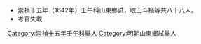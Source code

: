 *崇禎十五年（1642年）壬午科山東鄉試，取王斗樞等共八十八人。
*考官失載
[[Category:崇禎十五年壬午科舉人|Category:崇禎十五年壬午科舉人]]
[[Category:明朝山東鄉試舉人|Category:明朝山東鄉試舉人]]